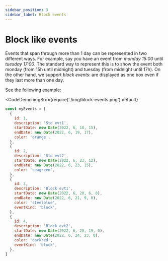 ```yaml
---
sidebar_position: 3
sidebar_label: Block events
---
```


# Block like events

Events that span through more than 1 day can be represented in two different ways. For example, say you have an event from _monday 15:00_ until _tuesday 17:00_. The standard way to represent this is to show the event both monday (from 15h until midnight) and tuesday (from midnight until 17h). On the other hand, we support _block events_: are displayed as one box even if they last more than one day.

See the following example:

<CodeDemo
  imgSrc={require('./img/block-events.png').default}
>

```js title="Block Events"
const myEvents = [
  {
    id: 1,
    description: 'Std evt1',
    startDate: new Date(2022, 6, 18, 15),
    endDate: new Date(2022, 6, 19, 17),
    color: 'orange',
  },
  {
    id: 2,
    description: 'Std evt2',
    startDate: new Date(2022, 6, 23, 12),
    endDate: new Date(2022, 6, 23, 15),
    color: 'seagreen',
  },
  {
    id: 3,
    description: 'Block evt1',
    startDate: new Date(2022, 6, 20, 6, 0),
    endDate: new Date(2022, 6, 21, 9, 0),
    color: 'steelblue',
    eventKind: 'block',
  },
  {
    id: 4,
    description: 'Block evt2',
    startDate: new Date(2022, 6, 20, 19, 0),
    endDate: new Date(2022, 6, 24, 23, 0),
    color: 'darkred',
    eventKind: 'block',
  },
]
```

</CodeDemo>
